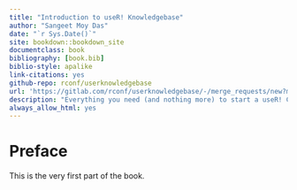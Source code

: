 ```yaml
--- 
title: "Introduction to useR! Knowledgebase"
author: "Sangeet Moy Das"
date: "`r Sys.Date()`"
site: bookdown::bookdown_site
documentclass: book
bibliography: [book.bib]
biblio-style: apalike
link-citations: yes
github-repo: rconf/userknowledgebase
url: 'https://gitlab.com/rconf/userknowledgebase/-/merge_requests/new?merge_request%5Bsource_branch%5D=v21.05.01'
description: "Everything you need (and nothing more) to start a useR! Conference."
always_allow_html: yes
---
```


# Preface

This is the very first part of the book.
